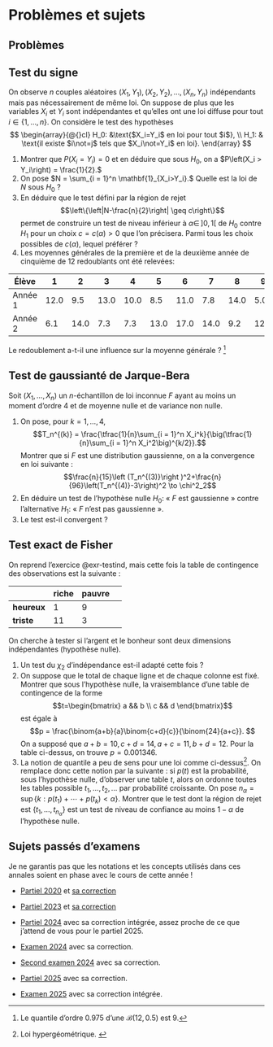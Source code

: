 # Problèmes et sujets {.unnumbered}

## Problèmes

:::{#exr-testsigne}

## Test du signe 

On observe $n$ couples aléatoires $(X_1,Y_1), (X_2,Y_2), \dots, (X_n,Y_n)$
indépendants mais pas nécessairement de même loi. On suppose de plus que les variables $X_i$ et $Y_i$ sont indépendantes et qu'elles ont une loi diffuse  pour tout $i\in\{1,\dots,n\}$.
On considère le test des hypothèses
$$
\begin{array}{@{}cl}
H_0: &\text{$X_i=Y_i$ en loi pour tout $i$}, \\
H_1: & \text{il existe $i\not=j$ tels que $X_i\not=Y_i$ en loi}.
\end{array}
$$

1. Montrer que 
$P\left(X_i=Y_i\right)=0$
et en déduire que sous $H_0$, on a
$P\left(X_i > Y_i\right) = \frac{1}{2}.$
2. On pose $N = \sum_{i = 1}^n \mathbf{1}_{X_i>Y_i}.$ Quelle est la loi de $N$ sous $H_0$ ?
3. En déduire que le test défini par la région de rejet
$$\left\{\left|N-\frac{n}{2}\right| \geq c\right\}$$
permet de construire un test de niveau inférieur à $\alpha \in \,]0,1[$ de $H_0$ contre $H_1$ pour un choix $c=c(\alpha) >0$ que l'on précisera. Parmi tous les choix possibles de $c(\alpha)$, lequel préférer ?
1. Les moyennes générales de la première et de la deuxième année de cinquième de $12$ redoublants ont été relevées:

| Élève   |1|2|3|4|5|6|7|8|9|10|11|12|
|---------|-|-|-|-|-|-|-|-|-|-|-|-|
| Année 1 |12.0|9.5|13.0|10.0|8.5|11.0|7.8|14.0|5.0|12.0|12.0|8.6|
| Année 2 |6.1|14.0|7.3|7.3|13.0|17.0|14.0|9.2|12.0|14.0|8.8|8.8|

Le redoublement a-t-il une influence sur la moyenne générale ? ^[Le quantile d'ordre $0.975$ d'une $\mathscr{B}(12,0.5)$ est $9$.]

:::


:::{#exr-jarque}

## Test de gaussianté de Jarque-Bera


Soit $(X_1,\dots, X_n)$ un $n$-échantillon de loi inconnue $F$ ayant au moins un moment d'ordre $4$ et de moyenne nulle et de variance non nulle. 

1. On pose, pour $k= 1, \dots, 4,$ 
$$T_n^{(k)} = \frac{\tfrac{1}{n}\sum_{i = 1}^n X_i^k}{\big(\tfrac{1}{n}\sum_{i = 1}^n X_i^2\big)^{k/2}}.$$
Montrer que si $F$ est une distribution gaussienne, on a la convergence en loi suivante : 
$$\frac{n}{15}\left (T_n^{(3)}\right )^2+\frac{n}{96}\left(T_n^{(4)}-3\right)^2 \to \chi^2_2$$
1. En déduire un test de l'hypothèse nulle $H_0:$ « $F$ est gaussienne »  contre l'alternative $H_1:$ « $F$ n'est pas gaussienne ».
2. Le test est-il convergent ?

:::


:::{#exr-testexactfisher}

## Test exact de Fisher

On reprend l'exercice @exr-testind, mais cette fois la table de contingence des observations est la suivante : 

| | riche | pauvre | 
|-|-|-|-|
| **heureux** |1 | 9|
| **triste**| 11| 3 | 

On cherche à tester si l'argent et le bonheur sont deux dimensions indépendantes (hypothèse nulle). 

1. Un test du $\chi_2$ d'indépendance est-il adapté cette fois ?
2. On suppose que le total de chaque ligne et de chaque colonne est fixé. Montrer que sous l'hypothèse nulle, la vraisemblance d'une table de contingence de la forme 
$$t=\begin{bmatrix} a && b \\ c && d \end{bmatrix}$$
est égale à 
   $$p = \frac{\binom{a+b}{a}\binom{c+d}{c}}{\binom{24}{a+c}}. $$
   On a supposé que $a+b = 10, c+d = 14, a+c=11, b+d=12$. 
Pour la table ci-dessus, on trouve $p = 0.001346$. 
1. La notion de quantile a peu de sens pour une loi comme ci-dessus^[Loi hypergéométrique. ]. On remplace donc cette notion par la suivante : si $p(t)$ est la probabilité, sous l'hypothèse nulle, d'observer une table $t$, alors on ordonne toutes les tables possible $t_1, \dotsc, t_2, \dots$ par probabilité croissante. On pose $n_\alpha = \sup\{k : p(t_1) + \dotsb + p(t_k)<\alpha\}$. Montrer que le test dont la région de rejet est $\{t_1, \dotsc, t_{n_\alpha}\}$ est un test de niveau de confiance au moins $1-\alpha$ de l'hypothèse nulle. 

:::


## Sujets passés d'examens


Je ne garantis pas que les notations et les concepts utilisés dans ces annales soient en phase avec le cours de cette année !

- [Partiel 2020](/pdfs/CC1.pdf) et [sa correction](/pdfs/Corrige_CC1.pdf)


- [Partiel 2023](/pdfs/Partiel2023.pdf) et [sa correction](/pdfs/Partiel2023Corrige.pdf)

- [Partiel 2024](/pdfs/partiel_24.pdf) avec sa correction intégrée, assez proche de ce que j'attend de vous pour le partiel 2025. 

- [Examen 2024](/pdfs/exam_24.pdf) avec sa correction. 

- [Second examen 2024](/pdfs/rattrapage_24.pdf) avec sa correction. 

- [Partiel 2025](/pdfs/partiel_25.pdf) avec sa correction. 

- [Examen 2025](/pdfs/exam_25.pdf) avec sa correction intégrée. 


[^1]: une dénomination très vieillote, je vous le concède. 
